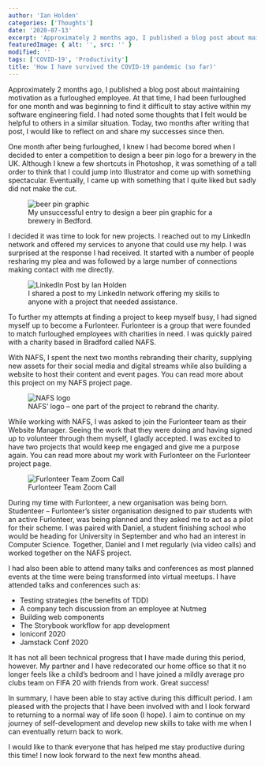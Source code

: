 ```yaml
---
author: 'Ian Holden'
categories: ['Thoughts']
date: '2020-07-13'
excerpt: 'Approximately 2 months ago, I published a blog post about maintaining motivation as a furloughed employee. At that time, I had been furloughed for one month and was beginning to find it difficult to stay active within my software engineering field. Today, two months after writing that post, I would like to reflect on and share my successes since then.'
featuredImage: { alt: '', src: '' }
modified: ''
tags: ['COVID-19', 'Productivity']
title: 'How I have survived the COVID-19 pandemic (so far)'
---
```


Approximately 2 months ago, I published a blog post about <Link to='/blog/maintaining-motivation-as-a-furloughed-employee/'>maintaining motivation as a furloughed employee</Link>. At that time, I had been furloughed for one month and was beginning to find it difficult to stay active within my software engineering field. I had noted some thoughts that I felt would be helpful to others in a similar situation. Today, two months after writing that post, I would like to reflect on and share my successes since then.

One month after being furloughed, I knew I had become bored when I decided to enter a competition to design a beer pin logo for a brewery in the UK. Although I knew a few shortcuts in Photoshop, it was something of a tall order to think that I could jump into Illustrator and come up with something spectacular. Eventually, I came up with something that I quite liked but sadly did not make the cut.

<figure>
  <img
    src="https://s3-eu-west-2.amazonaws.com/ianholden.co.uk-wordpress-media/wp-content/uploads/2020/07/13151643/Artboard-2.png"
    alt="beer pin graphic"
  />
  <figcaption>
    My unsuccessful entry to design a beer pin graphic for a brewery in Bedford.
  </figcaption>
</figure>

I decided it was time to look for new projects. I reached out to my LinkedIn network and offered my services to anyone that could use my help. I was surprised at the response I had received. It started with a number of people resharing my plea and was followed by a large number of connections making contact with me directly.

<figure>
  <img
    src="https://s3-eu-west-2.amazonaws.com/ianholden.co.uk-wordpress-media/wp-content/uploads/2020/07/13142053/Screenshot-2020-07-13-at-15.19.37.png"
    alt="LinkedIn Post by Ian Holden"
  />
  <figcaption>
    I shared a post to my LinkedIn network offering my skills to anyone with a
    project that needed assistance.
  </figcaption>
</figure>

To further my attempts at finding a project to keep myself busy, I had signed myself up to become a Furlonteer. Furlonteer is a group that were founded to match furloughed employees with charities in need. I was quickly paired with a charity based in Bradford called NAFS.

With NAFS, I spent the next two months rebranding their charity, supplying new assets for their social media and digital streams while also building a website to host their content and event pages. You can read more about this project on my <Link to='/projects/nafs/'>NAFS project page</Link>.

<figure>
  <img
    src="https://s3-eu-west-2.amazonaws.com/ianholden.co.uk-wordpress-media/wp-content/uploads/2020/07/05140910/NAFS.png"
    alt="NAFS logo"
  />
  <figcaption>
    NAFS’ logo – one part of the project to rebrand the charity.
  </figcaption>
</figure>

While working with NAFS, I was asked to join the Furlonteer team as their Website Manager. Seeing the work that they were doing and having signed up to volunteer through them myself, I gladly accepted. I was excited to have two projects that would keep me engaged and give me a purpose again. You can read more about my work with Furlonteer on the <Link to='/projects/furlonteer/'>Furlonteer project page</Link>.

<figure>
  <img
    src="https://s3-eu-west-2.amazonaws.com/ianholden.co.uk-wordpress-media/wp-content/uploads/2020/07/05164212/Screenshot-2020-06-29-at-10.59.34-1024x615.png"
    alt="Furlonteer Team Zoom Call"
  />
  <figcaption>Furlonteer Team Zoom Call</figcaption>
</figure>

During my time with Furlonteer, a new organisation was being born. Studenteer – Furlonteer’s sister organisation designed to pair students with an active Furlonteer, was being planned and they asked me to act as a pilot for their scheme. I was paired with Daniel, a student finishing school who would be heading for University in September and who had an interest in Computer Science. Together, Daniel and I met regularly (via video calls) and worked together on the NAFS project.

I had also been able to attend many talks and conferences as most planned events at the time were being transformed into virtual meetups. I have attended talks and conferences such as:

- Testing strategies (the benefits of TDD)
- A company tech discussion from an employee at Nutmeg
- Building web components
- The Storybook workflow for app development
- Ioniconf 2020
- Jamstack Conf 2020

It has not all been technical progress that I have made during this period, however. My partner and I have redecorated our home office so that it no longer feels like a child’s bedroom and I have joined a mildly average pro clubs team on FIFA 20 with friends from work. Great success!

In summary, I have been able to stay active during this difficult period. I am pleased with the projects that I have been involved with and I look forward to returning to a normal way of life soon (I hope). I aim to continue on my journey of self-development and develop new skills to take with me when I can eventually return back to work.

I would like to thank everyone that has helped me stay productive during this time! I now look forward to the next few months ahead.
